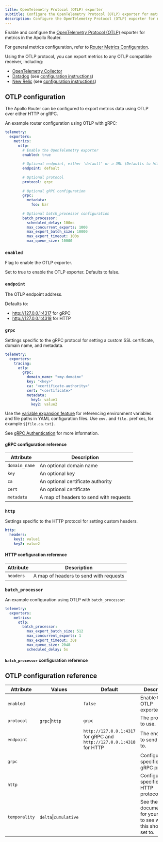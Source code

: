 ```yaml
---
title: OpenTelemetry Protocol (OTLP) exporter
subtitle: Configure the OpenTelemetry Protocol (OTLP) exporter for metrics
description: Configure the OpenTelemetry Protocol (OTLP) exporter for metrics in the Apollo Router.
---
```


Enable and configure the [OpenTelemetry Protocol (OTLP)](https://www.opentelemetry.io/) exporter for metrics in the Apollo Router.

For general metrics configuration, refer to [Router Metrics Configuration](./overview).

Using the OTLP protocol, you can export metrics to any OTLP compatible receiver, including:

* [OpenTelemetry Collector](https://opentelemetry.io/docs/collector/)
* [Datadog](https://www.datadoghq.com/) (see [configuration instructions](./datadog))
* [New Relic](https://www.newrelic.com/) (see [configuration instructions](./new-relic))

## OTLP configuration

The Apollo Router can be configured to export metrics data using OTLP over either HTTP or gRPC.

An example router configuration using OTLP with gRPC:

```yaml title="router.yaml"
telemetry:
  exporters:
    metrics:
      otlp:
        # Enable the OpenTelemetry exporter
        enabled: true
  
        # Optional endpoint, either 'default' or a URL (Defaults to http://127.0.0.1:4317 for gRPC and http://127.0.0.1:4318 for HTTP)
        endpoint: default
  
        # Optional protocol
        protocol: grpc
  
        # Optional gRPC configuration
        grpc:
          metadata:
            foo: bar
  
        # Optional batch_processor configuration
        batch_processor:
          scheduled_delay: 100ms
          max_concurrent_exports: 1000
          max_export_batch_size: 10000
          max_export_timeout: 100s
          max_queue_size: 10000
```

### `enabled`

Flag to enable the OTLP exporter.

Set to true to enable the OTLP exporter. Defaults to false.

### `endpoint`

The OTLP endpoint address.

Defaults to:
* http://127.0.0.1:4317 for gRPC
* http://127.0.0.1:4318 for HTTP

### `grpc`

Settings specific to the gRPC protocol for setting a custom SSL certificate, domain name, and metadata.

```yaml
telemetry:
  exporters:
    tracing:
      otlp:
        grpc:
          domain_name: "<my-domain>"
          key: "<key>"
          ca: "<certificate-authority>"
          cert: "<certificate>"
          metadata:
            key1: value1
            key2: value2    
```

<Tip>

Use the [variable expansion feature](../../../overview#variable-expansion) for referencing environment variables and file paths in YAML configuration files. Use `env.` and `file.` prefixes, for example `${file.ca.txt}`.

</Tip>

See [gRPC Authentication](https://grpc.io/docs/guides/auth/) for more information.

#### gRPC configuration reference

| Attribute     | Description                            |
|---------------|----------------------------------------|
| `domain_name` | An optional domain name                |
| `key`         | An optional key                        |
| `ca`          | An optional certificate authority      |
| `cert`        | An optional certificate                |
| `metadata`    | A map of headers to send with requests |


### `http`

Settings specific to the HTTP protocol for setting custom headers.

```yaml
http:
  headers:
    key1: value1
    key2: value2    
```

#### HTTP configuration reference

| Attribute | Description                            |
|-----------|----------------------------------------|
| `headers` | A map of headers to send with requests |


### `batch_processor`

<BatchProcessorPreamble />

An example configuration using OTLP with `batch_processor`:

```yaml
telemetry:
  exporters:
    metrics:
      otlp: 
        batch_processor: 
          max_export_batch_size: 512
          max_concurrent_exports: 1
          max_export_timeout: 30s 
          max_queue_size: 2048
          scheduled_delay: 5s
```

#### `batch_processor` configuration reference

<BatchProcessorRef />

## OTLP configuration reference

| Attribute       | Values                 | Default                                                               | Description                                                            |
|-----------------|------------------------|-----------------------------------------------------------------------|------------------------------------------------------------------------|
| `enabled`       |                        | `false`                                                               | Enable the OTLP exporter.                                              |
| `protocol`      | `grpc`\|`http`         | `grpc`                                                                | The protocol to use.                                              |
| `endpoint`      |                        | `http://127.0.0.1:4317` for gRPC and `http://127.0.0.1:4318` for HTTP | The endpoint to send spans to.                                         |
| `grpc`          |                        |                                                                       | Configuration specific to gRPC protocol.                               |
| `http`          |                        |                                                                       | Configuration specific to HTTP protocol.                               |
| `temporality`   | `delta`\|`cumulative`  |                                                                       | See the documentation for your APM to see what this should be set to.  |
